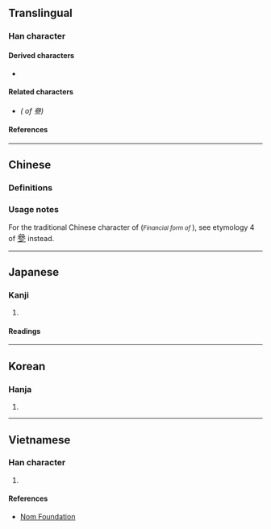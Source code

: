 {{also|叁|參|𠫰}}
{{character info/new}}
==Translingual==

===Han character===
{{Han char|rn=28|rad=厶|as=09|sn=11|four=|canj=IIIM|ids=⿱𠫯三}}

====Derived characters====
* {{l|mul|[[𢠊]], [[𤡙]]}}

====Related characters====
* {{l|mul|[[參]]}} ''({{w|Variant Chinese character#Orthodox and vulgar variants|Orthodox form}} of 叄)''

====References====
{{Han ref|kx=0164.301|dkj=03089|hdz=10387.210|uh=53C4|ud=21444}}

----

==Chinese==

===Definitions===
{{zh-see|參|v}}

===Usage notes===
For the traditional Chinese character of {{l|mul|叁}} (''<small>Financial form of {{l|mul|三}}</small>''), see etymology 4 of <big>[[參#Etymology 4|參]]</big> instead.
<!-- Note: Historical sources does not indicate 叄 to have the specific meaning of "three". Refer http://www.guoxuedashi.com/zidian/53C4.html -->

----

==Japanese==

===Kanji===
{{ja-kanji|grade=|rs=厶09}}

# {{alt-form|lang=ja|參}}

====Readings====
{{ja-readings
|on=さん, しん
|kun=まいる, みつ, まじわる
}}

----

==Korean==

===Hanja===
{{ko-hanja|hangeul=[[참]], [[삼]]|rv=[[cham]], [[sam]]|mr=[[ch'am]], [[sam]]|y=[[cham]], [[sam]]}}

# {{defn|lang=ko|sort=厶09}}

----

==Vietnamese==

===Han character===
{{vi-hantu|[[tam]]|rs=厶09}}

# {{defn|lang=vi|sort=厶09}}

====References====
* [http://nomfoundation.org/common/nom_details.php?codepoint=53C4 Nom Foundation]